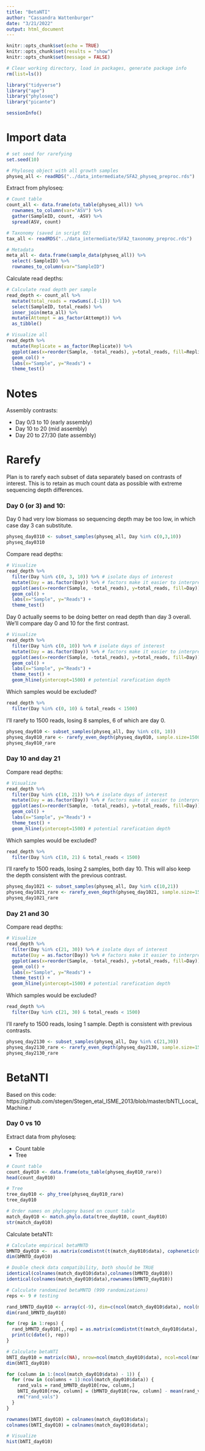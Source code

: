 ```yaml
---
title: "BetaNTI"
author: "Cassandra Wattenburger"
date: "3/21/2022"
output: html_document
---
```


```r
knitr::opts_chunk$set(echo = TRUE)
knitr::opts_chunk$set(results = "show")
knitr::opts_chunk$set(message = FALSE)
```

```r
# Clear working directory, load in packages, generate package info
rm(list=ls())

library("tidyverse")
library("ape")
library("phyloseq")
library("picante")

sessionInfo()
```

# Import data

```r
# set seed for rarefying
set.seed(10)

# Phyloseq object with all growth samples
physeq_all <- readRDS("../data_intermediate/SFA2_physeq_preproc.rds")
```

Extract from phyloseq:

```r
# Count table
count_all <- data.frame(otu_table(physeq_all)) %>% 
  rownames_to_column(var="ASV") %>%
  gather(SampleID, count, -ASV) %>%
  spread(ASV, count)

# Taxonomy (saved in script 02)
tax_all <- readRDS("../data_intermediate/SFA2_taxonomy_preproc.rds")

# Metadata
meta_all <- data.frame(sample_data(physeq_all)) %>% 
  select(-SampleID) %>% 
  rownames_to_column(var="SampleID")
```

Calculate read depths:

```r
# Calculate read depth per sample
read_depth <- count_all %>%
  mutate(total_reads = rowSums(.[-1])) %>%
  select(SampleID, total_reads) %>%
  inner_join(meta_all) %>% 
  mutate(Attempt = as_factor(Attempt)) %>% 
  as_tibble()

# Visualize all
read_depth %>%
  mutate(Replicate = as_factor(Replicate)) %>%
  ggplot(aes(x=reorder(Sample, -total_reads), y=total_reads, fill=Replicate)) +
  geom_col() +
  labs(x="Sample", y="Reads") +
  theme_test()
```

# Notes

Assembly contrasts:

* Day 0/3 to 10 (early assembly)
* Day 10 to 20 (mid assembly)
* Day 20 to 27/30 (late assembly)

# Rarefy

Plan is to rarefy each subset of data separately based on contrasts of interest. This is to retain as much count data as possible with extreme sequencing depth differences.

### Day 0 (or 3) and 10:

Day 0 had very low biomass so sequencing depth may be too low, in which case day 3 can substitute.

```r
physeq_day0310 <- subset_samples(physeq_all, Day %in% c(0,3,10)) 
physeq_day0310
```

Compare read depths:

```r
# Visualize
read_depth %>% 
  filter(Day %in% c(0, 3, 10)) %>% # isolate days of interest
  mutate(Day = as.factor(Day)) %>% # factors make it easier to interpret colors
  ggplot(aes(x=reorder(Sample, -total_reads), y=total_reads, fill=Day)) +
  geom_col() +
  labs(x="Sample", y="Reads") +
  theme_test()
```

Day 0 actually seems to be doing better on read depth than day 3 overall. We'll compare day 0 and 10 for the first contrast.

```r
# Visualize
read_depth %>% 
  filter(Day %in% c(0, 10)) %>% # isolate days of interest
  mutate(Day = as.factor(Day)) %>% # factors make it easier to interpret colors
  ggplot(aes(x=reorder(Sample, -total_reads), y=total_reads, fill=Day)) +
  geom_col() +
  labs(x="Sample", y="Reads") +
  theme_test() +
  geom_hline(yintercept=1500) # potential rarefication depth
```

Which samples would be excluded?

```r
read_depth %>% 
  filter(Day %in% c(0, 10) & total_reads < 1500)
```

I'll rarefy to 1500 reads, losing 8 samples, 6 of which are day 0.

```r
physeq_day010 <- subset_samples(physeq_all, Day %in% c(0, 10))
physeq_day010_rare <- rarefy_even_depth(physeq_day010, sample.size=1500)
physeq_day010_rare
```

### Day 10 and day 21

Compare read depths:

```r
# Visualize
read_depth %>% 
  filter(Day %in% c(10, 21)) %>% # isolate days of interest
  mutate(Day = as.factor(Day)) %>% # factors make it easier to interpret colors
  ggplot(aes(x=reorder(Sample, -total_reads), y=total_reads, fill=Day)) +
  geom_col() +
  labs(x="Sample", y="Reads") +
  theme_test() +
  geom_hline(yintercept=1500) # potential rarefication depth
```

Which samples would be excluded?

```r
read_depth %>% 
  filter(Day %in% c(10, 21) & total_reads < 1500)
```

I'll rarefy to 1500 reads, losing 2 samples, both day 10. This will also keep the depth consistent with the previous contrast.

```r
physeq_day1021 <- subset_samples(physeq_all, Day %in% c(10,21))
physeq_day1021_rare <- rarefy_even_depth(physeq_day1021, sample.size=1500)
physeq_day1021_rare
```

### Day 21 and 30

Compare read depths:

```r
# Visualize
read_depth %>% 
  filter(Day %in% c(21, 30)) %>% # isolate days of interest
  mutate(Day = as.factor(Day)) %>% # factors make it easier to interpret colors
  ggplot(aes(x=reorder(Sample, -total_reads), y=total_reads, fill=Day)) +
  geom_col() +
  labs(x="Sample", y="Reads") +
  theme_test() +
  geom_hline(yintercept=1500) # potential rarefication depth
```

Which samples would be excluded?

```r
read_depth %>% 
  filter(Day %in% c(21, 30) & total_reads < 1500)
```

I'll rarefy to 1500 reads, losing 1 sample. Depth is consistent with previous contrasts.

```r
physeq_day2130 <- subset_samples(physeq_all, Day %in% c(21,30))
physeq_day2130_rare <- rarefy_even_depth(physeq_day2130, sample.size=1500)
physeq_day2130_rare
```

# BetaNTI

Based on this code: https://github.com/stegen/Stegen_etal_ISME_2013/blob/master/bNTI_Local_Machine.r

### Day 0 vs 10

Extract data from phyloseq:

* Count table
* Tree

```r
# Count table
count_day010 <- data.frame(otu_table(physeq_day010_rare))
head(count_day010)

# Tree
tree_day010 <- phy_tree(physeq_day010_rare)
tree_day010

# Order names on phylogeny based on count table
match_day010 <- match.phylo.data(tree_day010, count_day010)
str(match_day010)
```

Calculate betaNTI:

```r
# Calculate empirical betaMNTD
bMNTD_day010 <-  as.matrix(comdistnt(t(match_day010$data), cophenetic(match_day010$phy), abundance.weighted=T))
dim(bMNTD_day010)

# Double check data compatibility, both should be TRUE
identical(colnames(match_day010$data),colnames(bMNTD_day010))
identical(colnames(match_day010$data),rownames(bMNTD_day010))

# Calculate randomized betaMNTD (999 randomizations)
reps <- 9 # testing

rand_bMNTD_day010 <- array(c(-9), dim=c(ncol(match_day010$data), ncol(match_day010$data), reps))
dim(rand_bMNTD_day010)

for (rep in 1:reps) {
  rand_bMNTD_day010[,,rep] = as.matrix(comdistnt(t(match_day010$data), taxaShuffle(cophenetic(match_day010$phy)), abundance.weighted=T, exclude.conspecifics=F))
  print(c(date(), rep))
}

# Calculate betaNTI
bNTI_day010 = matrix(c(NA), nrow=ncol(match_day010$data), ncol=ncol(match_day010$data)) # create matrix of same size with NAs
dim(bNTI_day010)

for (column in 1:(ncol(match_day010$data) - 1)) {
  for (row in (columns + 1):ncol(match_day010$data)) {
    rand_vals = rand_bMNTD_day010[row, column,]
    bNTI_day010[row, column] = (bMNTD_day010[row, column] - mean(rand_vals)) / sd(rand_vals)
    rm("rand_vals")
  }
}

rownames(bNTI_day010) = colnames(match_day010$data);
colnames(bNTI_day010) = colnames(match_day010$data);

# Visualize
hist(bNTI_day010)
```

